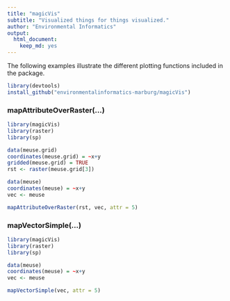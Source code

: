---
title: "magicVis"
subtitle: "Visualized things for things visualized."
author: "Environmental Informatics"
output:
  html_document:
    keep_md: yes
---

The following examples illustrate the different plotting functions included in the package.

```{r, eval = FALSE, echo=FALSE, warning=FALSE, message=FALSE, results="hide"}
library(devtools)
install_github("environmentalinformatics-marburg/magicVis")
```


### mapAttributeOverRaster(...)
```{r, echo=FALSE, warning=FALSE, message=FALSE, results="hide"}
library(magicVis)
library(raster)
library(sp)

data(meuse.grid)
coordinates(meuse.grid) = ~x+y
gridded(meuse.grid) = TRUE
rst <- raster(meuse.grid[3])

data(meuse)
coordinates(meuse) = ~x+y
vec <- meuse

mapAttributeOverRaster(rst, vec, attr = 5)
```


### mapVectorSimple(...)
```{r, echo=FALSE, warning=FALSE, message=FALSE, results="hide"}
library(magicVis)
library(raster)
library(sp)

data(meuse)
coordinates(meuse) = ~x+y
vec <- meuse

mapVectorSimple(vec, attr = 5)
```
